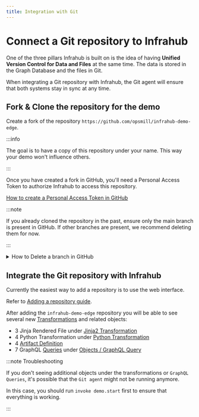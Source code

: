 ```yaml
---
title: Integration with Git
---
```


# Connect a Git repository to Infrahub

One of the three pillars Infrahub is built on is the idea of having **Unified Version Control for Data and Files** at the same time. The data is stored in the Graph Database and the files in Git.

When integrating a Git repository with Infrahub, the Git agent will ensure that both systems stay in sync at any time.

## Fork & Clone the repository for the demo

Create a fork of the repository `https://github.com/opsmill/infrahub-demo-edge`.

:::info

The goal is to have a copy of this repository under your name. This way your demo won't influence others.

:::

Once you have created a fork in GitHub, you'll need a Personal Access Token to authorize Infrahub to access this repository.

[How to create a Personal Access Token in GitHub](/guides/repository#personal-access-token)

:::note

If you already cloned the repository in the past, ensure only the main branch is present in GitHub.
If other branches are present, we recommend deleting them for now.

:::

<details>
  <summary>How to Delete a branch in GitHub</summary>

  1. Select the name of the active branch in the top left corner (usually main)
  2. Select `View All Branches` at the bottom of the popup
  3. Delete all branches but the branch `main`, with the trash icon on the right of the screen

  ![View all Branches](../../media/github_view_all_branches.png)

</details>

## Integrate the Git repository with Infrahub

Currently the easiest way to add a repository is to use the web interface.

Refer to [Adding a repository guide](/guides/repository).

After adding the `infrahub-demo-edge` repository you will be able to see several new [Transformations](/topics/transformation) and related objects:

- 3 Jinja Rendered File under [Jinja2 Transformation](http://localhost:8000/objects/CoreTransformJinja2/)
- 4 Python Transformation under [Python Transformation](http://localhost:8000/objects/CoreTransformPython)
- 4 [Artifact Definition](http://localhost:8000/objects/CoreArtifactDefinition)
- 7 GraphQL [Queries](/topics/graphql) under [Objects / GraphQL Query](http://localhost:8000/objects/GraphQLQuery/)

:::note Troubleshooting

If you don't seeing additional objects under the transformations or `GraphQL Queries`, it's possible that the `Git agent` might not be running anymore.

In this case, you should run `invoke demo.start` first to ensure that everything is working.

:::
